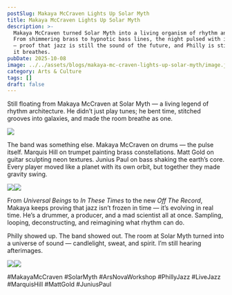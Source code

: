 ```yaml
---
postSlug: Makaya McCraven Lights Up Solar Myth
title: Makaya McCraven Lights Up Solar Myth
description: >-
  Makaya McCraven turned Solar Myth into a living organism of rhythm and soul.
  From shimmering brass to hypnotic bass lines, the night pulsed with invention
  — proof that jazz is still the sound of the future, and Philly is still where
  it breathes.
pubDate: 2025-10-08
image: ../../assets/blogs/makaya-mc-craven-lights-up-solar-myth/image.jpg
category: Arts & Culture
tags: []
draft: false
---
```

Still floating from Makaya McCraven at Solar Myth — a living legend of rhythm architecture. He didn’t just play tunes; he bent time, stitched grooves into galaxies, and made the room breathe as one.

![](../../assets/blogs/makaya-mc-craven-lights-up-solar-myth/img-3049-6.jpg)

The band was something else. Makaya McCraven on drums — the pulse itself. Marquis Hill on trumpet painting brass constellations. Matt Gold on guitar sculpting neon textures. Junius Paul on bass shaking the earth’s core. Every player moved like a planet with its own orbit, but together they made gravity swing.

![](../../assets/blogs/makaya-mc-craven-lights-up-solar-myth/img-3050-5.jpg)![](../../assets/blogs/makaya-mc-craven-lights-up-solar-myth/img-3052-3.jpg)

From *Universal Beings* to *In These Times* to the new *Off The Record*, Makaya keeps proving that jazz isn’t frozen in time — it’s evolving in real time. He’s a drummer, a producer, and a mad scientist all at once. Sampling, looping, deconstructing, and reimagining what rhythm can do.

Philly showed up. The band showed out. The room at Solar Myth turned into a universe of sound — candlelight, sweat, and spirit. I’m still hearing afterimages.

![](../../assets/blogs/makaya-mc-craven-lights-up-solar-myth/img-3053-2.jpg)![](../../assets/blogs/makaya-mc-craven-lights-up-solar-myth/img-3055-1.jpg)

\#MakayaMcCraven #SolarMyth #ArsNovaWorkshop #PhillyJazz #LiveJazz #MarquisHill #MattGold #JuniusPaul
